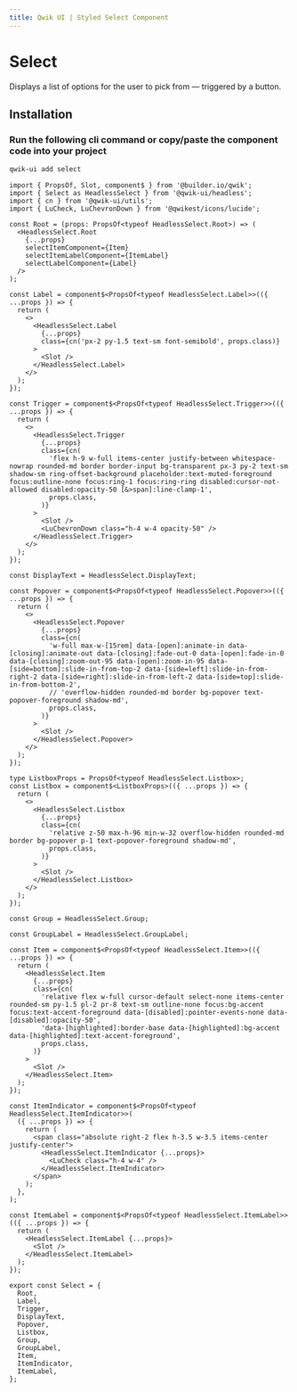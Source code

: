 ```yaml
---
title: Qwik UI | Styled Select Component
---
```



<StatusBanner status={statusByComponent.styled.Select} />

# Select

Displays a list of options for the user to pick from — triggered by a button.

<Showcase name="hero" />

## Installation

### Run the following cli command or copy/paste the component code into your project

```sh
qwik-ui add select
```

```tsx
import { PropsOf, Slot, component$ } from '@builder.io/qwik';
import { Select as HeadlessSelect } from '@qwik-ui/headless';
import { cn } from '@qwik-ui/utils';
import { LuCheck, LuChevronDown } from '@qwikest/icons/lucide';

const Root = (props: PropsOf<typeof HeadlessSelect.Root>) => (
  <HeadlessSelect.Root
    {...props}
    selectItemComponent={Item}
    selectItemLabelComponent={ItemLabel}
    selectLabelComponent={Label}
  />
);

const Label = component$<PropsOf<typeof HeadlessSelect.Label>>(({ ...props }) => {
  return (
    <>
      <HeadlessSelect.Label
        {...props}
        class={cn('px-2 py-1.5 text-sm font-semibold', props.class)}
      >
        <Slot />
      </HeadlessSelect.Label>
    </>
  );
});

const Trigger = component$<PropsOf<typeof HeadlessSelect.Trigger>>(({ ...props }) => {
  return (
    <>
      <HeadlessSelect.Trigger
        {...props}
        class={cn(
          'flex h-9 w-full items-center justify-between whitespace-nowrap rounded-md border border-input bg-transparent px-3 py-2 text-sm shadow-sm ring-offset-background placeholder:text-muted-foreground focus:outline-none focus:ring-1 focus:ring-ring disabled:cursor-not-allowed disabled:opacity-50 [&>span]:line-clamp-1',
          props.class,
        )}
      >
        <Slot />
        <LuChevronDown class="h-4 w-4 opacity-50" />
      </HeadlessSelect.Trigger>
    </>
  );
});

const DisplayText = HeadlessSelect.DisplayText;

const Popover = component$<PropsOf<typeof HeadlessSelect.Popover>>(({ ...props }) => {
  return (
    <>
      <HeadlessSelect.Popover
        {...props}
        class={cn(
          'w-full max-w-[15rem] data-[open]:animate-in data-[closing]:animate-out data-[closing]:fade-out-0 data-[open]:fade-in-0 data-[closing]:zoom-out-95 data-[open]:zoom-in-95 data-[side=bottom]:slide-in-from-top-2 data-[side=left]:slide-in-from-right-2 data-[side=right]:slide-in-from-left-2 data-[side=top]:slide-in-from-bottom-2',
          // 'overflow-hidden rounded-md border bg-popover text-popover-foreground shadow-md',
          props.class,
        )}
      >
        <Slot />
      </HeadlessSelect.Popover>
    </>
  );
});

type ListboxProps = PropsOf<typeof HeadlessSelect.Listbox>;
const Listbox = component$<ListboxProps>(({ ...props }) => {
  return (
    <>
      <HeadlessSelect.Listbox
        {...props}
        class={cn(
          'relative z-50 max-h-96 min-w-32 overflow-hidden rounded-md border bg-popover p-1 text-popover-foreground shadow-md',
          props.class,
        )}
      >
        <Slot />
      </HeadlessSelect.Listbox>
    </>
  );
});

const Group = HeadlessSelect.Group;

const GroupLabel = HeadlessSelect.GroupLabel;

const Item = component$<PropsOf<typeof HeadlessSelect.Item>>(({ ...props }) => {
  return (
    <HeadlessSelect.Item
      {...props}
      class={cn(
        'relative flex w-full cursor-default select-none items-center rounded-sm py-1.5 pl-2 pr-8 text-sm outline-none focus:bg-accent focus:text-accent-foreground data-[disabled]:pointer-events-none data-[disabled]:opacity-50',
        'data-[highlighted]:border-base data-[highlighted]:bg-accent data-[highlighted]:text-accent-foreground',
        props.class,
      )}
    >
      <Slot />
    </HeadlessSelect.Item>
  );
});

const ItemIndicator = component$<PropsOf<typeof HeadlessSelect.ItemIndicator>>(
  ({ ...props }) => {
    return (
      <span class="absolute right-2 flex h-3.5 w-3.5 items-center justify-center">
        <HeadlessSelect.ItemIndicator {...props}>
          <LuCheck class="h-4 w-4" />
        </HeadlessSelect.ItemIndicator>
      </span>
    );
  },
);

const ItemLabel = component$<PropsOf<typeof HeadlessSelect.ItemLabel>>(({ ...props }) => {
  return (
    <HeadlessSelect.ItemLabel {...props}>
      <Slot />
    </HeadlessSelect.ItemLabel>
  );
});

export const Select = {
  Root,
  Label,
  Trigger,
  DisplayText,
  Popover,
  Listbox,
  Group,
  GroupLabel,
  Item,
  ItemIndicator,
  ItemLabel,
};
```

